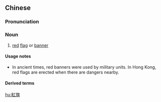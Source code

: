 {{also|红旗}}
==Chinese==
{{zh-forms|s=红旗}}

===Pronunciation===
{{zh-pron
|m=hóngqí
|c=hung4 kei4
|mn=âng-kî
|cat=n
}}

===Noun===
{{zh-noun}}

# [[red]] [[flag]] or [[banner]]
#: {{zh-x|屆 時 該 區 附近 將 會 懸掛 紅旗 指示，各界人士 切{cit3}勿 進入 區 內，以免 發生{sang1} 危險。|At that time, those places will have red flags nearby erected to act as a signal, everybody please do not enter into the zone, lest any danger happen.|C-LIT}}

====Usage notes====
* In ancient times, red banners were used by military units. In Hong Kong, red flags are erected when there are dangers nearby.

====Derived terms====
{{zh-der|五星紅旗|紅旗報捷|紅旗手}}

{{zh-cat|Elementary}}

[[hu:紅旗]]